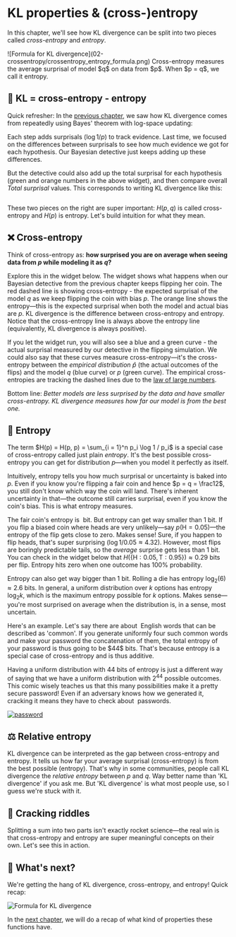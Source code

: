 # KL properties & (cross-)entropy

In this chapter, we'll see how KL divergence can be split into two pieces called _cross-entropy_ and _entropy_. 

<KeyTakeaway>
![Formula for KL divergence](02-crossentropy/crossentropy_entropy_formula.png)
Cross-entropy measures the average surprisal of model $q$ on data from $p$. When $p = q$, we call it entropy. 
</KeyTakeaway>




## 🧠 KL = cross-entropy - entropy

Quick refresher: In the [previous chapter](01-kl_intro), we saw how KL divergence comes from repeatedly using Bayes' theorem with log-space updating:

<BayesSequenceLogWidget highlightSurprisals={true} />

Each step adds surprisals ($\log 1/p$) to track evidence.
Last time, we focused on the differences between surprisals to see how much evidence we got for each hypothesis. Our Bayesian detective just keeps adding up these differences.

But the detective could also add up the total surprisal for each hypothesis (green and orange numbers in the above widget), and then compare overall _Total surprisal_  values. This corresponds to writing KL divergence like this:

<Math id="cross-entropy-decomp" displayMode={true} math='
\underbrace{\sum_{i = 1}^n p_i \log \frac{p_i}{q_i}}_{D(p,q)}
 \;\;\;=\;\;\;
\underbrace{\sum_{i = 1}^n p_i \log \frac{1}{q_i}}_{H(p,q)}
 \;\;\;-\;\;\;
\underbrace{\sum_{i = 1}^n p_i \log \frac{1}{p_i}}_{H(p)}
'/>

These two pieces on the right are super important: $H(p,q)$ is called cross-entropy and $H(p)$ is entropy. Let's build intuition for what they mean. 

##  ❌ Cross-entropy <a id = "cross"></a>
Think of cross-entropy as: __how surprised you are on average when seeing data from $p$ while modeling it as $q$?__ 

Explore this in the widget below. The widget shows what happens when our Bayesian detective from the previous chapter keeps flipping her coin. The red dashed line is showing cross-entropy - the expected surprisal of the model $q$ as we keep flipping the coin with bias $p$. The orange line shows the entropy—this is the expected surprisal when both the model and actual bias are $p$. 
KL divergence is the difference between cross-entropy and entropy. Notice that the cross-entropy line is always above the entropy line (equivalently, KL divergence is always positive). 



If you let the widget run, you will also see a blue and a green curve - the actual surprisal measured by our detective in the flipping simulation. We could also say that these curves measure cross-entropy—it's the cross-entropy between the _empirical distribution_ $\hat{p}$ (the actual outcomes of the flips) and the model $q$ (blue curve) or $p$ (green curve). The empirical cross-entropies are tracking the dashed lines due to the [law of large numbers](https://en.wikipedia.org/wiki/Law_of_large_numbers). 


<CrossEntropySimulator />



Bottom line: _Better models are less surprised by the data and have smaller cross-entropy. KL divergence measures how far our model is from the best one._

## 🎲 Entropy

The term $H(p) = H(p, p) = \sum_{i = 1}^n p_i \log 1 / p_i$ is a special case of cross-entropy called just plain _entropy_. It's the best possible cross-entropy you can get for distribution $p$—when you model it perfectly as itself.  

Intuitively, entropy tells you how much surprisal or uncertainty is baked into $p$. Even if you know you're flipping a fair coin and hence $p = q = \frac12$, you still don't know which way the coin will land. There's inherent uncertainty in that—the outcome still carries surprisal, even if you know the coin's bias. This is what entropy measures. 

The fair coin's entropy is <Math math = "H(\{\textsf{H: }1/2, \textsf{T: }1/2\}) = \frac12\cdot \log2 +  \frac12\cdot \log2 = 1" /> bit. 
But entropy can get way smaller than 1 bit. If you flip a biased coin where heads are very unlikely—say $p(\textsf{H} = 0.05)$—the entropy of the flip gets close to zero. Makes sense! Sure, if you happen to flip heads, that's super surprising ($\log 1/0.05 \approx 4.32$). However, most flips are boringly predictable tails, so the _average_ surprise gets less than 1 bit. You can check in the widget below that $H(\{\textsf{H}: 0.05, \textsf{T}: 0.95\}) \approx 0.29$ bits per flip. Entropy hits zero when one outcome has 100% probability. 

Entropy can also get way bigger than 1 bit. Rolling a die has entropy $\log_2(6) \approx 2.6$ bits. In general, a uniform distribution over $k$ options has entropy $\log_2 k$, which is the maximum entropy possible for $k$ options. Makes sense—you're most surprised on average when the distribution is, in a sense, most uncertain.  

<EntropyWidget numCategories={6} title="Entropy of die-rolling" />

<Expand headline = "Example: correct horse battery staple">
Here's an example. Let's say there are about <Math math="2^{11}" /> English words that can be described as 'common'. If you generate uniformly four such common words and make your password the concatenation of them, the total entropy of your password is thus going to be $44$ bits. That's because entropy is a special case of cross-entropy and is thus additive. 

Having a uniform distribution with 44 bits of entropy is just a different way of saying that we have a uniform distribution with $2^{44}$ possible outcomes. 
This comic wisely teaches us that this many possibilities make it a pretty secure password! Even if an adversary knows how we generated it, cracking it means they have to check about <Math math="2^{44}" /> passwords. 

<a href="https://xkcd.com/936/" target="_blank" rel="noopener noreferrer">
  <img src="02-crossentropy/password.png" alt="password" style={{cursor: 'pointer'}} />
</a>
</Expand>


## ⚖️ Relative entropy
KL divergence can be interpreted as the gap between cross-entropy and entropy. It tells us how far your average surprisal (cross-entropy) is from the best possible (entropy). 
That's why in some communities, people call KL divergence the _relative entropy_ between $p$ and $q$. <Footnote>Way better name than 'KL divergence' if you ask me. But 'KL divergence' is what most people use, so I guess we're stuck with it. </Footnote>

## 🧩 Cracking riddles

Splitting a sum into two parts isn't exactly rocket science—the real win is that cross-entropy and entropy are super meaningful concepts on their own. Let's see this in action. 



## 🚀 What's next? <a id="next-steps"></a>

We're getting the hang of KL divergence, cross-entropy, and entropy! Quick recap:

![Formula for KL divergence](02-crossentropy/crossentropy_entropy_formula.png)

In the [next chapter](03-entropy_properties), we will do a recap of what kind of properties these functions have. 

